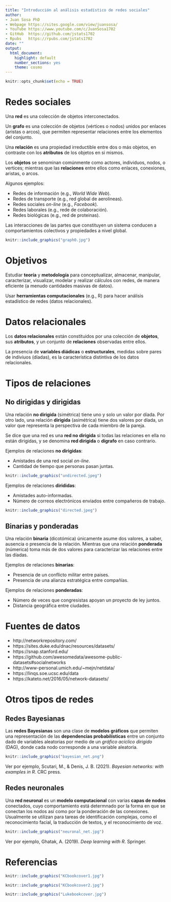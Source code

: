 ---
title: "Introducción al análisis estadístico de redes sociales"
author: 
- Juan Sosa PhD
- Webpage https://sites.google.com/view/juansosa/ 
- YouTube https://www.youtube.com/c/JuanSosa1702 
- GitHub  https://github.com/jstats1702 
- Rpubs   https://rpubs.com/jstats1702
date: ""
output:
  html_document:
    highlight: default
    number_sections: yes
    theme: cosmo
---

```{r setup, include=FALSE}
knitr::opts_chunk$set(echo = TRUE)
```

# Redes sociales

Una **red** es una colección de objetos interconectados.

Un **grafo** es una colección de objetos (vértices o nodos) unidos por enlaces (aristas o arcos), que permiten representar relaciones entre los elementos del conjunto.

Una **relación** es una propiedad irreductible entre dos o más objetos, en contraste con los **atributos** de los objetos en si mismos.

Los **objetos** se senominan comúnmente como actores, individuos, nodos, o vertices; mientras que las **relaciones** entre ellos como enlaces, conexiones, aristas, o arcos.

Algunos ejemplos:

- Redes de información (e.g., *World Wide Web*).
- Redes de transporte (e.g., red global de aerolineas).
- Redes sociales *on-line* (e.g., *Facebook*).
- Redes laborales (e.g., rede de colaboración).
- Redes biológicas (e.g., red de proteinas).

Las interacciones de las partes que constituyen un sistema conducen a comportamientos colectivos y propiedades a nivel global.

```{r, eval = TRUE, echo=FALSE, out.width="60%", fig.pos = 'H', fig.align = 'center'}
knitr::include_graphics("graph0.jpg")
```

# Objetivos

Estudiar **teoría** y **metodología** para conceptualizar, almacenar, manipular, caracterizar, visualizar, modelar y realizar cálculos con redes, de manera eficiente (a menudo cantidades masivas de datos).

Usar **herramientas computacionales** (e.g., R) para hacer análisis estadístico de redes (datos relacionales).

# Datos relacionales

Los **datos relacionales** están constituidos por una colección de **objetos**, sus **atributos**, y un conjunto de **relaciones** observadas entre ellos.

La presencia de **variables diádicas** o **estructurales**, medidas sobre pares de indiviuos (díadas), es la característica distintiva de los datos relacionales.

# Tipos de relaciones

## No dirigidas y dirigidas

Una relación **no dirigida** (simétrica) tiene uno y solo un valor por díada. Por otro lado, una relación **dirigida** (asimétrica) tiene dos valores por díada, un valor que representa la perspectiva de cada miembro de la pareja. 

Se dice que una red es una **red no dirigida** si todas las relaciones en ella no están dirigidas, y se denomina **red dirigida** o **dígrafo** en caso contrario.

Ejemplos de relaciones **no dirigidas**:

- Amistades de una red social *on-line*.
- Cantidad de tiempo que personas pasan juntas.

```{r, eval = TRUE, echo=FALSE, out.width="40%", fig.pos = 'H', fig.align = 'center'}
knitr::include_graphics("undirected.jpeg")
```

Ejemplos de relaciones **dirididas**:

- Amistades auto-informadas.
- Número de correos electrónicos enviados entre compañeros de trabajo.

```{r, eval = TRUE, echo=FALSE, out.width="40%", fig.pos = 'H', fig.align = 'center'}
knitr::include_graphics("directed.jpeg")
```

## Binarias y ponderadas

Una relación **binaria** (dicotómica) únicamente asume dos valores, a saber, ausencia o presencia de la relación. Mientras que una relación **ponderada** (númerica) toma más de dos valores para caracterizar las relaciones entre las díadas.

Ejemplos de relaciones **binarias**:

- Presencia de un conflicto militar entre paises.
- Presencia de una alianza estratégica entre compañías. 

Ejemplos de relaciones **ponderadas**:

- Número de veces que congresistas apoyan un proyecto de ley juntos.
- Distancia geográfica entre ciudades.

# Fuentes de datos

- http://networkrepository.com/
- https://sites.duke.edu/dnac/resources/datasets/
- https://snap.stanford.edu/
- https://github.com/awesomedata/awesome-public-datasets#socialnetworks
- http://www-personal.umich.edu/~mejn/netdata/
- https://linqs.soe.ucsc.edu/data
- https://kateto.net/2016/05/network-datasets/

# Otros tipos de redes

## Redes Bayesianas
            
Las **redes Bayesianas** son una clase de **modelos gráficos** que permiten una representación de las **dependencias probabilísticas** entre un conjunto dado de variables aleatorias por medio de un *gráfico acíclico dirigido* (DAG), donde cada nodo corresponde a una variable aleatoria.

```{r, eval = TRUE, echo=FALSE, out.width="33%", fig.pos = 'H', fig.align = 'center'}
knitr::include_graphics("bayesian_net.png")
```

Ver por ejemplo, Scutari, M., & Denis, J. B. (2021). *Bayesian networks: with examples in R*. CRC press.

## Redes neuronales

Una **red neuronal** es un **modelo computacional** con varias **capas de nodos** conectados, cuyo comportamiento está determnado por la forma en que se conectan los nodos así como por la ponderación de las conexiones. Usualmente se utilizan para tareas de identificación complejas, como el reconocimiento facial, la traducción de textos, y el reconocimiento de voz.

```{r, eval = TRUE, echo=FALSE, out.width="50%", fig.pos = 'H', fig.align = 'center'}
knitr::include_graphics("neuronal_net.jpg")
```

Ver por ejemplo, Ghatak, A. (2019). *Deep learning with R*. Springer.

# Referencias

```{r, eval = TRUE, echo=FALSE, out.width="25%", fig.pos = 'H', fig.align = 'center'}
knitr::include_graphics("KCbookcover1.jpg")
```

```{r, eval = TRUE, echo=FALSE, out.width="25%", fig.pos = 'H', fig.align = 'center'}
knitr::include_graphics("KCbookcover2.jpg")
```

```{r, eval = TRUE, echo=FALSE, out.width="25%", fig.pos = 'H', fig.align = 'center'}
knitr::include_graphics("Lukebookcover.jpg")
```
